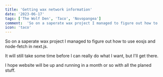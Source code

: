 ```yaml
---
title: 'Getting wax network information'
date: '2023-06-17'
tags: ['The Wolf Den', 'Taco', 'Novopangea']
comment:  'So on a saperate wax project I managed to figure out how to use eosjs and node-fetch in next.js...'
icon: 'taco'
---
```


So on a saperate wax project I managed to figure out how to use eosjs and node-fetch in next.js.

It will still take some time before I can really do what I want, but I'll get there.

I hope website will be up and running in a month or so with all the planed stuff.
